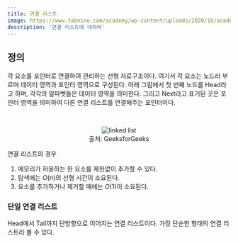 ```yaml
---
title: 연결 리스트
image: https://www.tabnine.com/academy/wp-content/uploads/2020/10/academy_1.png
description: '연결 리스트에 대하여'
---
```



## 정의

각 요소를 포인터로 연결하여 관리하는 선형 자료구조이다. 여기서 각 요소는 노드라 부르며 데이터 영역과 포인터 영역으로 구성된다.
아래 그림에서 첫 번째 노드를 Head라고 하며, 각각의 알파벳들은 데이터 영역을 의미한다. 그리고 Next라고 표기된 곳은 포인터 영역을 의미하여 다른 연결 리스트를 연결해주는 포인터이다.

<br/>

<center>
    <figure>
        <img src="https://media.geeksforgeeks.org/wp-content/cdn-uploads/gq/2013/03/Linkedlist.png" alt="linked list" />
        <figcaption>출처: GeeksforGeeks</figcaption>
    </figure>
</center>

연결 리스트의 경우

1. 메모리가 허용하는 한 요소를 제한없이 추가할 수 있다.
2. 탐색에는 $O(n)$의 선형 시간이 소요된다.
3. 요소를 추가하거나 제거할 때에는 $O(1)$이 소요된다.

### 단일 연결 리스트

Head에서 Tail까지 단방향으로 이어지는 연결 리스트이다. 가장 단순한 형태의 연결 리스트라 볼 수 있다.

